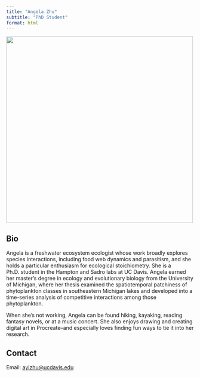 ```yaml
---
title: "Angela Zhu"
subtitle: "PhD Student"
format: html
---
```


![](images/az_hs.JPG){fig-alt="Angela Zhu" width=500px}

## Bio

Angela is a freshwater ecosystem ecologist whose work broadly explores species interactions, including food web dynamics and parasitism, and she holds a particular enthusiasm for ecological stoichiometry. She is a Ph.D. student in the Hampton and Sadro labs at UC Davis. Angela earned her master’s degree in ecology and evolutionary biology from the University of Michigan, where her thesis examined the spatiotemporal patchiness of phytoplankton classes in southeastern Michigan lakes and developed into a time-series analysis of competitive interactions among those phytoplankton. 


When she’s not working, Angela can be found hiking, kayaking, reading fantasy novels, or at a music concert. She also enjoys drawing and creating digital art in Procreate–and especially loves finding fun ways to tie it into her research.

## Contact

Email: [ayizhu@ucdavis.edu](mailto:ayizhu@ucdavis.edu)


